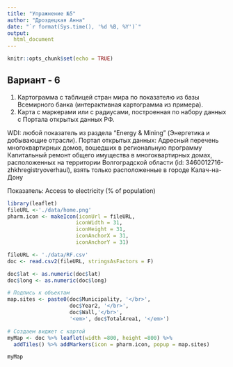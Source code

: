 ---
title: "Упражнение №5"
author: "Дроздецкая Анна"
date: "`r format(Sys.time(), '%d %B, %Y')`"
output: 
  html_document
---

```{r setup, include=FALSE}
knitr::opts_chunk$set(echo = TRUE)
```

## Вариант - 6

1. Картограмма с таблицей стран мира по показателю из базы Всемирного банка (интерактивная картограмма из примера).
2. Карта с маркерами или с радиусами, построенная по набору данных с Портала открытых данных РФ.

WDI: любой показатель из раздела "Energy & Mining" (Энергетика и добывающие отрасли). Портал открытых данных: Адресный перечень многоквартирных домов, вошедших в региональную программу Капитальный ремонт общего имущества в многоквартирных домах, расположенных на территории Волгоградской области (id: 3460012716-zhkhregistryoverhaul), взять только расположенные в городе Калач-на-Дону

Показатель: Access to electricity (% of population)

```{r, results='asis', cache=TRUE, warning=F, message=F}
library(leaflet)
fileURL <-'./data/home.png'
pharm.icon <- makeIcon(iconUrl = fileURL,
                      iconWidth = 31,
                      iconHeight = 31,
                      iconAnchorX = 31,
                      iconAnchorY = 31)

fileURL <- './data/RF.csv'
doc <- read.csv2(fileURL, stringsAsFactors = F)

doc$lat <- as.numeric(doc$lat)
doc$long <- as.numeric(doc$long)

# Подпись к объектам
map.sites <- paste0(doc$Municipality, '</br>',
                    doc$Year2, '</br>',
                    doc$Wall,'</br>',
                    '<em>', doc$TotalArea1, '</em>')

# Создаем виджет с картой
myMap <- doc %>% leaflet(width =800, height =800) %>%
  addTiles() %>% addMarkers(icon = pharm.icon, popup = map.sites)

myMap
```
